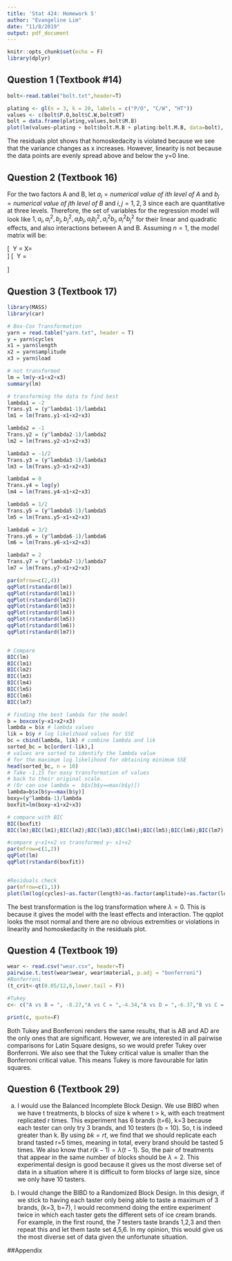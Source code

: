 ```yaml
---
title: 'Stat 424: Homework 5'
author: "Evangeline Lim"
date: "11/8/2019"
output: pdf_document
---
```


```r
knitr::opts_chunk$set(echo = F)
library(dplyr)
```

## Question 1 (Textbook #14)

```r

bolt<-read.table("bolt.txt",header=T)

plating <- gl(n = 3, k = 20, labels = c("P/O", "C/W", "HT"))
values <- c(bolt$P.O,bolt$C.W,bolt$HT)
bolt = data.frame(plating,values,bolt$M.B)
plot(lm(values~plating + bolt$bolt.M.B + plating:bolt.M.B, data=bolt), which=1)
```

The residuals plot shows that homoskedacity is violated because we see that the variance changes as x increases. However, linearity is not because the data points are evenly spread above and below the y=0 line. 


## Question 2 (Textbook 16)
For the two factors A and B, let $a_i=numerical\ value\ of\ ith\ level\ of\ A$ and $b_j=numerical\ value\ of\ jth\ level\ of\ B$ and $i,j=1,2,3$ since each are quantitative at three levels. Therefore, the set of variables for the regression model will look like $1,a_i,a_i^2,b_j,b_j^2,a_ib_j,a_ib_j^2,a_i^2b_j,a_i^2b_j^2$ for their linear and quadratic effects, and also interactions between A and B. Assuming $n=1$, the model matrix will be:

\[
\ Y = X\beta=
  \begin{bmatrix}
    y_(111) \\
    y_(121) \\
    y_(131) \\
    y_(211) \\
    y_(221) \\
    y_(231) \\
    y_(311) \\
    y_(321) \\
    y_(331) \\
  \end{bmatrix}
\
\]
\[
\ Y =
  \begin{bmatrix}
    1&a_1&a_1^2&b_1&b_1^2&a_1b_1&a_1b_1^2&a_1^2b_1&a_1^2b_1^2\\
    1&a_1&a_1^2&b_2&b_2^2&a_1b_2&a_1b_2^2&a_1^2b_2&a_1^2b_2^2\\
    1&a_1&a_1^2&b_3&b_3^2&a_1b_3&a_1b_3^2&a_1^2b_3&a_1^2b_3^2\\
    1&a_2&a_2^2&b_1&b_1^2&a_2b_1&a_2b_1^2&a_2^2b_1&a_2^2b_1^2\\
    1&a_2&a_2^2&b_2&b_2^2&a_2b_2&a_2b_2^2&a_2^2b_2&a_2^2b_2^2\\
    1&a_2&a_2^2&b_3&b_3^2&a_2b_3&a_2b_3^2&a_2^2b_3&a_2^2b_3^2\\
    1&a_3&a_3^2&b_1&b_1^2&a_3b_1&a_3b_1^2&a_3^2b_1&a_3^2b_1^2\\
    1&a_3&a_3^2&b_2&b_2^2&a_3b_2&a_3b_2^2&a_3^2b_2&a_3^2b_2^2\\
    1&a_3&a_3^2&b_3&b_3^2&a_3b_3&a_3b_3^2&a_3^2b_3&a_3^2b_3^2\\
  \end{bmatrix}
\  
  \begin{bmatrix}
    \beta_0 \\
    \beta_a \\
    \beta_a^2 \\
    \beta_b \\
    \beta_b^2 \\
    \beta_(ab) \\
    \beta_(ab^2) \\
    \beta_(a^2b) \\
    \beta_(a^2b^2) \\
  \end{bmatrix}
\]

## Question 3 (Textbook 17)
```r

library(MASS)
library(car)

# Box-Cox Transformation
yarn = read.table("yarn.txt", header = T)
y = yarn$cycles
x1 = yarn$length
x2 = yarn$amplitude
x3 = yarn$load

# not transformed
lm = lm(y~x1+x2+x3)
summary(lm)

# transforming the data to find best
lambda1 = -2
Trans.y1 = (y^lambda1-1)/lambda1
lm1 = lm(Trans.y1~x1+x2+x3)

lambda2 = -1
Trans.y2 = (y^lambda2-1)/lambda2
lm2 = lm(Trans.y2~x1+x2+x3)

lambda3 = -1/2
Trans.y3 = (y^lambda3-1)/lambda3
lm3 = lm(Trans.y3~x1+x2+x3)

lambda4 = 0 
Trans.y4 = log(y)
lm4 = lm(Trans.y4~x1+x2+x3)

lambda5 = 1/2
Trans.y5 = (y^lambda5-1)/lambda5
lm5 = lm(Trans.y5~x1+x2+x3)

lambda6 = 3/2
Trans.y6 = (y^lambda6-1)/lambda6
lm6 = lm(Trans.y6~x1+x2+x3)

lambda7 = 2
Trans.y7 = (y^lambda7-1)/lambda7
lm7 = lm(Trans.y7~x1+x2+x3)

par(mfrow=c(2,4))
qqPlot(rstandard(lm))
qqPlot(rstandard(lm1))
qqPlot(rstandard(lm2))
qqPlot(rstandard(lm3))
qqPlot(rstandard(lm4))
qqPlot(rstandard(lm5))
qqPlot(rstandard(lm6))
qqPlot(rstandard(lm7))


# Compare
BIC(lm)
BIC(lm1)
BIC(lm2)
BIC(lm3)
BIC(lm4)
BIC(lm5)
BIC(lm6)
BIC(lm7)

# finding the best lambda for the model 
b = boxcox(y~x1+x2+x3)
lambda = b$x # lambda values
lik = b$y # log likelihood values for SSE
bc = cbind(lambda, lik) # combine lambda and lik
sorted_bc = bc[order(-lik),] 
# values are sorted to identify the lambda value 
# for the maximum log likelihood for obtaining minimum SSE
head(sorted_bc, n = 10)
# Take -1.15 for easy transformation of values 
# back to their original scale.
# (Or can use lambda =  b$x[b$y==max(b$y)])
lambda=b$x[b$y==max(b$y)]
boxy=(y^lambda-1)/lambda
boxfit=lm(boxy~x1+x2+x3)

# compare with BIC
BIC(boxfit)
BIC(lm);BIC(lm1);BIC(lm2);BIC(lm3);BIC(lm4);BIC(lm5);BIC(lm6);BIC(lm7)

#compare y~x1+x2 vs transformed y~ x1+x2
par(mfrow=c(1,2))
qqPlot(lm)
qqPlot(rstandard(boxfit))


#Residuals check
par(mfrow=c(1,1))
plot(lm(log(cycles)~as.factor(length)+as.factor(amplitude)+as.factor(load),data=yarn), which=1)

```

The best transformation is the log transformation where $\lambda = 0$. This is because it gives the model with the least effects and interaction. The qqplot looks the msot normal and there are no obvious extremities or violations in linearity and homoskedacity in the residuals plot.

## Question 4 (Textbook 19)

```r
wear <- read.csv("wear.csv", header=T)
pairwise.t.test(wear$wear, wear$material, p.adj = "bonferroni")
#Bonferroni
(t_crit<-qt(0.05/12,6,lower.tail = F))

#Tukey
c<- c("A vs B = ", -8.27,"A vs C = ",-4.34,"A vs D = ",-6.37,"B vs C = ",-3.93,"B vs D = ",1.9,"C vs D = ",-2.03, "T critical for Tukey =3.46")

print(c, quote=F)
```

Both Tukey and Bonferroni renders the same results, that is AB and AD are the only ones that are significant. However, we are interested in all pairwise comparisons for Latin Square designs, so we would prefer Tukey over Bonferroni. We also see that the Tukey critical value is smaller than the Bonferroni critical value. This means Tukey is more favourable for latin squares.

\newpage

## Question 6 (Textbook 29)

a) I would use the Balanced Incomplete Block Design. We use BIBD when we have t treatments, b blocks of size k where t > k, with each treatment replicated r times. This experiment has 6 brands (t=6), k=3 because each tester can only try 3 brands, and 10 testers (b = 10). So, t is indeed greater than k. By using $bk = rt$, we find that we should replicate each brand tasted r=5 times, meaning in total, every brand should be tasted 5 times. We also know that $r(k-1)= \lambda(t-1)$. So, the pair of treatments that appear in the same number of blocks should be $\lambda = 2$. This experimental design is good because it gives us the most diverse set of data in a situation where it is difficult to form blocks of large size, since we only have 10 tasters.

b) I would change the BIBD to a Randomized Block Design. In this design, if we stick to having each taster only being able to taste a maximum of 3 brands, (k=3, b=7), I would recommend doing the entire experiment twice in which each taster gets the different sets of ice cream brands. For example, in the first round, the 7 testers taste brands 1,2,3 and then repeat this and let them taste set 4,5,6. In my opinion, this would give us the most diverse set of data given the unfortunate situation.


##Appendix
```r
```